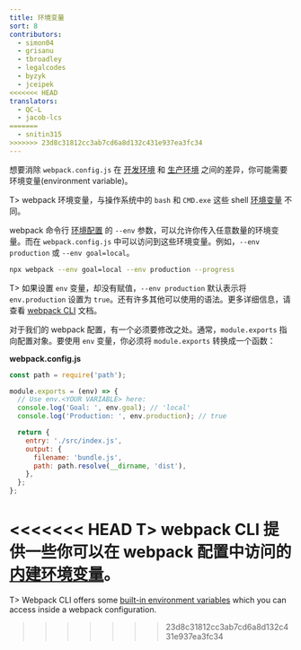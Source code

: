 ```yaml
---
title: 环境变量
sort: 8
contributors:
  - simon04
  - grisanu
  - tbroadley
  - legalcodes
  - byzyk
  - jceipek
<<<<<<< HEAD
translators:
  - QC-L
  - jacob-lcs
=======
  - snitin315
>>>>>>> 23d8c31812cc3ab7cd6a8d132c431e937ea3fc34
---
```


想要消除 `webpack.config.js` 在 [开发环境](/guides/development) 和 [生产环境](/guides/production) 之间的差异，你可能需要环境变量(environment variable)。

T> webpack 环境变量，与操作系统中的 `bash` 和 `CMD.exe` 这些 shell [环境变量](https://en.wikipedia.org/wiki/Environment_variable) 不同。

webpack 命令行 [环境配置](/api/cli/#environment-options) 的 `--env` 参数，可以允许你传入任意数量的环境变量。而在 `webpack.config.js` 中可以访问到这些环境变量。例如，`--env production` 或 `--env goal=local`。

```bash
npx webpack --env goal=local --env production --progress
```

T> 如果设置 `env` 变量，却没有赋值，`--env production` 默认表示将 `env.production` 设置为 `true`。还有许多其他可以使用的语法。更多详细信息，请查看 [webpack CLI](/api/cli/#environment-options) 文档。

对于我们的 webpack 配置，有一个必须要修改之处。通常，`module.exports` 指向配置对象。要使用 `env` 变量，你必须将 `module.exports` 转换成一个函数：

**webpack.config.js**

```js
const path = require('path');

module.exports = (env) => {
  // Use env.<YOUR VARIABLE> here:
  console.log('Goal: ', env.goal); // 'local'
  console.log('Production: ', env.production); // true

  return {
    entry: './src/index.js',
    output: {
      filename: 'bundle.js',
      path: path.resolve(__dirname, 'dist'),
    },
  };
};
```

<<<<<<< HEAD
T> webpack CLI 提供一些你可以在 webpack 配置中访问的[内建环境变量](/api/cli/#environment-variables)。
=======
T> Webpack CLI offers some [built-in environment variables](/api/cli/#cli-environment-variables) which you can access inside a webpack configuration.
>>>>>>> 23d8c31812cc3ab7cd6a8d132c431e937ea3fc34
